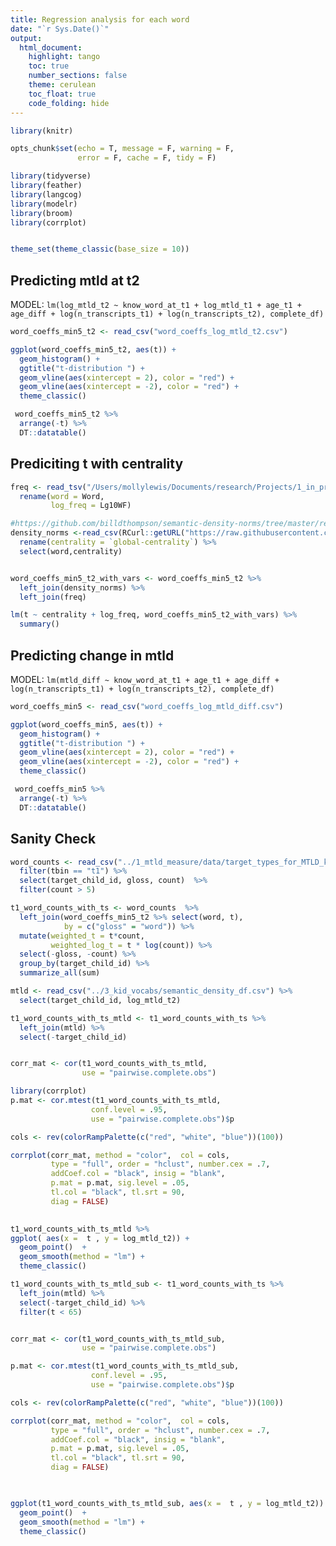 ```yaml
---
title: Regression analysis for each word
date: "`r Sys.Date()`"
output:
  html_document:
    highlight: tango
    toc: true
    number_sections: false
    theme: cerulean
    toc_float: true
    code_folding: hide
---
```


```r
library(knitr)

opts_chunk$set(echo = T, message = F, warning = F, 
               error = F, cache = F, tidy = F)

library(tidyverse)
library(feather)
library(langcog)
library(modelr)
library(broom)
library(corrplot)


theme_set(theme_classic(base_size = 10))

```


## Predicting mtld at t2
MODEL: `lm(log_mtld_t2 ~ know_word_at_t1 + log_mtld_t1 + age_t1 + age_diff + log(n_transcripts_t1) + log(n_transcripts_t2), complete_df)`


```r
word_coeffs_min5_t2 <- read_csv("word_coeffs_log_mtld_t2.csv")

ggplot(word_coeffs_min5_t2, aes(t)) +
  geom_histogram() +
  ggtitle("t-distribution ") +
  geom_vline(aes(xintercept = 2), color = "red") +
  geom_vline(aes(xintercept = -2), color = "red") +
  theme_classic()

```

```r
 word_coeffs_min5_t2 %>%
  arrange(-t) %>%
  DT::datatable()
```

## Prediciting t with centrality
```r
freq <- read_tsv("/Users/mollylewis/Documents/research/Projects/1_in_progress/VOCAB_SEEDS/analyses/1_mtld_measure/data/control_variables/SUBTLEXus_corpus.txt") %>%
  rename(word = Word,
         log_freq = Lg10WF)

#https://github.com/billdthompson/semantic-density-norms/tree/master/results
density_norms <-read_csv(RCurl::getURL("https://raw.githubusercontent.com/billdthompson/semantic-density-norms/master/results/en-semantic-densities-N100000.csv?token=AF32iQ1bVCk5vJYPFGzapTG5b0JoZELhks5bWJNGwA%3D%3D")) %>%
  rename(centrality = `global-centrality`) %>%
  select(word,centrality) 


word_coeffs_min5_t2_with_vars <- word_coeffs_min5_t2 %>%
  left_join(density_norms) %>%
  left_join(freq)

lm(t ~ centrality + log_freq, word_coeffs_min5_t2_with_vars) %>%
  summary()

```



## Predicting change in mtld
MODEL: `lm(mtld_diff ~ know_word_at_t1 + age_t1 + age_diff + log(n_transcripts_t1) + log(n_transcripts_t2), complete_df)`

```r
word_coeffs_min5 <- read_csv("word_coeffs_log_mtld_diff.csv")

ggplot(word_coeffs_min5, aes(t)) +
  geom_histogram() +
  ggtitle("t-distribution ") +
  geom_vline(aes(xintercept = 2), color = "red") +
  geom_vline(aes(xintercept = -2), color = "red") +
  theme_classic()

```

```r
 word_coeffs_min5 %>%
  arrange(-t) %>%
  DT::datatable()
```

## Sanity Check
```r
word_counts <- read_csv("../1_mtld_measure/data/target_types_for_MTLD_kids_600_900.csv") %>%
  filter(tbin == "t1") %>%
  select(target_child_id, gloss, count)  %>%
  filter(count > 5)

t1_word_counts_with_ts <- word_counts  %>%
  left_join(word_coeffs_min5_t2 %>% select(word, t), 
            by = c("gloss" = "word")) %>%
  mutate(weighted_t = t*count,
         weighted_log_t = t * log(count)) %>%
  select(-gloss, -count) %>%
  group_by(target_child_id) %>%
  summarize_all(sum)

mtld <- read_csv("../3_kid_vocabs/semantic_density_df.csv") %>%
  select(target_child_id, log_mtld_t2)

t1_word_counts_with_ts_mtld <- t1_word_counts_with_ts %>%
  left_join(mtld) %>%
  select(-target_child_id)


corr_mat <- cor(t1_word_counts_with_ts_mtld, 
                use = "pairwise.complete.obs")

library(corrplot)
p.mat <- cor.mtest(t1_word_counts_with_ts_mtld, 
                  conf.level = .95,  
                  use = "pairwise.complete.obs")$p

cols <- rev(colorRampPalette(c("red", "white", "blue"))(100))

corrplot(corr_mat, method = "color",  col = cols,
         type = "full", order = "hclust", number.cex = .7,
         addCoef.col = "black", insig = "blank",
         p.mat = p.mat, sig.level = .05, 
         tl.col = "black", tl.srt = 90,
         diag = FALSE)
  

t1_word_counts_with_ts_mtld %>%
ggplot( aes(x =  t , y = log_mtld_t2)) +
  geom_point()  +
  geom_smooth(method = "lm") +
  theme_classic()

```

```r

t1_word_counts_with_ts_mtld_sub <- t1_word_counts_with_ts %>%
  left_join(mtld) %>%
  select(-target_child_id) %>%
  filter(t < 65)


corr_mat <- cor(t1_word_counts_with_ts_mtld_sub, 
                use = "pairwise.complete.obs")

p.mat <- cor.mtest(t1_word_counts_with_ts_mtld_sub, 
                  conf.level = .95,  
                  use = "pairwise.complete.obs")$p

cols <- rev(colorRampPalette(c("red", "white", "blue"))(100))

corrplot(corr_mat, method = "color",  col = cols,
         type = "full", order = "hclust", number.cex = .7,
         addCoef.col = "black", insig = "blank",
         p.mat = p.mat, sig.level = .05, 
         tl.col = "black", tl.srt = 90,
         diag = FALSE)
  


ggplot(t1_word_counts_with_ts_mtld_sub, aes(x =  t , y = log_mtld_t2)) +
  geom_point()  +
  geom_smooth(method = "lm") +
  theme_classic()

```
